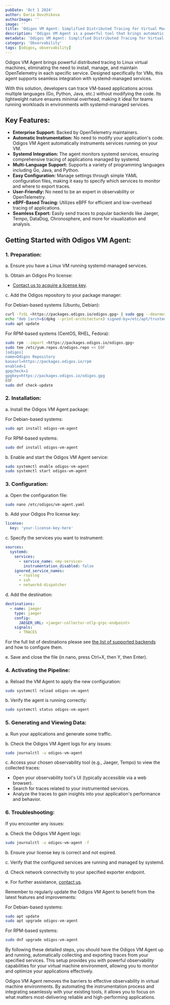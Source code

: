 ```yaml
---
pubDate: 'Oct 1 2024'
author: Daria Dovzhikova
authorImage: ''
image: ''
title: 'Odigos VM Agent: Simplified Distributed Tracing for Virtual Machines'
description: 'Odigos VM Agent is a powerful tool that brings automatic, code-free distributed tracing to Linux virtual machines, simplifying observability for systemd-managed services across multiple programming languages.'
metadata: 'Odigos VM Agent: Simplified Distributed Tracing for Virtual Machines'
category: 'Observability'
tags: [odigos, observability]
---
```


Odigos VM Agent brings powerful distributed tracing to Linux virtual machines, eliminating the need to install, manage, and maintain OpenTelemetry in each specific service. Designed specifically for VMs, this agent supports seamless integration with systemd-managed services.

With this solution, developers can trace VM-based applications across multiple languages (Go, Python, Java, etc.) without modifying the code. Its lightweight nature ensures minimal overhead, making it ideal for teams running workloads in environments with systemd-managed services.

## Key Features:

- **Enterprise Support:** Backed by OpenTelemetry maintainers.
- **Automatic Instrumentation:** No need to modify your application's code. Odigos VM Agent automatically instruments services running on your VM.
- **Systemd Integration:** The agent monitors systemd services, ensuring comprehensive tracing of applications managed by systemd.
- **Multi-Language Support:** Supports a variety of programming languages including Go, Java, and Python.
- **Easy Configuration:** Manage settings through simple YAML configuration files, making it easy to specify which services to monitor and where to export traces.
- **User-Friendly:** No need to be an expert in observability or OpenTelemetry.
- **eBPF-Based Tracing:** Utilizes eBPF for efficient and low-overhead tracing of applications.
- **Seamless Export:** Easily send traces to popular backends like Jaeger, Tempo, DataDog, Chronosphere, and more for visualization and analysis.

## Getting Started with Odigos VM Agent:

### 1. Preparation:

a. Ensure you have a Linux VM running systemd-managed services.

b. Obtain an Odigos Pro license:

- [Contact us to acquire a license key](https://odigos.slack.com/).

c. Add the Odigos repository to your package manager:

For Debian-based systems (Ubuntu, Debian):

```bash
curl -fsSL <https://packages.odigos.io/odigos.gpg> | sudo gpg --dearmor -o /etc/apt/trusted.gpg.d/odigos.gpg
echo "deb [arch=$(dpkg --print-architecture) signed-by=/etc/apt/trusted.gpg.d/odigos.gpg] <https://packages.odigos.io/deb> stable main" | sudo tee /etc/apt/sources.list.d/odigos.list > /dev/null
sudo apt update

```

For RPM-based systems (CentOS, RHEL, Fedora):

```bash
sudo rpm --import <https://packages.odigos.io/odigos.gpg>
sudo tee /etc/yum.repos.d/odigos.repo << EOF
[odigos]
name=Odigos Repository
baseurl=https://packages.odigos.io/rpm
enabled=1
gpgcheck=1
gpgkey=https://packages.odigos.io/odigos.gpg
EOF
sudo dnf check-update

```

### 2. Installation:

a. Install the Odigos VM Agent package:

For Debian-based systems:

```bash
sudo apt install odigos-vm-agent

```

For RPM-based systems:

```bash
sudo dnf install odigos-vm-agent

```

b. Enable and start the Odigos VM Agent service:

```bash
sudo systemctl enable odigos-vm-agent
sudo systemctl start odigos-vm-agent

```

### 3. Configuration:

a. Open the configuration file:

```bash
sudo nano /etc/odigos/vm-agent.yaml

```

b. Add your Odigos Pro license key:

```yaml
license:
  key: 'your-license-key-here'
```

c. Specify the services you want to instrument:

```yaml
sources:
  systemd:
    services:
      - service_name: <my-service>
        instrumentation_disabled: false
    ignored_service_names:
      - rsyslog
      - ssh
      - networkd-dispatcher
```

d. Add the destination:

```yaml
destinations:
  - name: jaeger
    type: jaeger
    config:
      JAEGER_URL: <jaeger-collector-otlp-grpc-endpoint>
    signals:
      - TRACES
```

For the full list of destinations please see [the list of supported backends](https://docs.odigos.io/backends-overview) and how to configure them.

e. Save and close the file (in nano, press Ctrl+X, then Y, then Enter).

### 4. Activating the Pipeline:

a. Reload the VM Agent to apply the new configuration:

```bash
sudo systemctl reload odigos-vm-agent

```

b. Verify the agent is running correctly:

```bash
sudo systemctl status odigos-vm-agent

```

### 5. Generating and Viewing Data:

a. Run your applications and generate some traffic.

b. Check the Odigos VM Agent logs for any issues:

```bash
sudo journalctl -u odigos-vm-agent

```

c. Access your chosen observability tool (e.g., Jaeger, Tempo) to view the collected traces:

- Open your observability tool's UI (typically accessible via a web browser).
- Search for traces related to your instrumented services.
- Analyze the traces to gain insights into your application's performance and behavior.

### 6. Troubleshooting:

If you encounter any issues:

a. Check the Odigos VM Agent logs:

```bash
sudo journalctl -u odigos-vm-agent -f

```

b. Ensure your license key is correct and not expired.

c. Verify that the configured services are running and managed by systemd.

d. Check network connectivity to your specified exporter endpoint.

e. For further assistance, [contact us](https://odigos.slack.com/).

Remember to regularly update the Odigos VM Agent to benefit from the latest features and improvements:

For Debian-based systems:

```bash
sudo apt update
sudo apt upgrade odigos-vm-agent

```

For RPM-based systems:

```bash
sudo dnf upgrade odigos-vm-agent

```

By following these detailed steps, you should have the Odigos VM Agent up and running, automatically collecting and exporting traces from your specified services. This setup provides you with powerful observability capabilities for your virtual machine environment, allowing you to monitor and optimize your applications effectively.

Odigos VM Agent removes the barriers to effective observability in virtual machine environments. By automating the instrumentation process and integrating seamlessly with your existing tools, it allows you to focus on what matters most-delivering reliable and high-performing applications.
